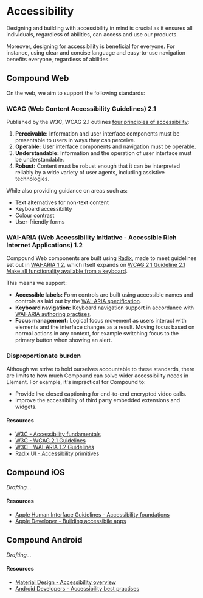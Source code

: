 
<Meta title="Foundations/Accessibility" />

# Accessibility

Designing and building with accessibility in mind is crucial as it ensures all individuals, regardless of abilities, can access and use our products.

Moreover, designing for accessibility is beneficial for everyone. For instance, using clear and concise language and easy-to-use navigation benefits everyone, regardless of abilities.

## Compound Web

On the web, we aim to support the following standards:

### WCAG (Web Content Accessibility Guidelines) 2.1

Published by the W3C, WCAG 2.1 outlines [four principles of accessibility](https://www.w3.org/WAI/WCAG21/Understanding/intro#understanding-the-four-principles-of-accessibility):

1. **Perceivable:** Information and user interface components must be presentable to users in ways they can perceive.
2. **Operable:** User interface components and navigation must be operable.
3. **Understandable:** Information and the operation of user interface must be understandable.
4. **Robust:** Content must be robust enough that it can be interpreted reliably by a wide variety of user agents, including assistive technologies.

While also providing guidance on areas such as:

* Text alternatives for non-text content
* Keyboard accessibility
* Colour contrast
* User-friendly forms

### WAI-ARIA (Web Accessibility Initiative - Accessible Rich Internet Applications) 1.2

Compound Web components are built using [Radix](https://www.radix-ui.com/), made to meet guidelines set out in [WAI-ARIA 1.2](https://www.w3.org/TR/wai-aria-1.2/), which itself expands on [WCAG 2.1 Guideline 2.1 Make all functionality available from a keyboard](https://www.w3.org/TR/WCAG21/#keyboard-accessible).

This means we support:

* **Accessible labels:** Form controls are built using accessible names and controls as laid out by the [WAI-ARIA specification](https://www.w3.org/TR/wai-aria-1.2/#namecalculation).
* **Keyboard navigation:** Keyboard navigation support in accordance with [WAI-ARIA authoring practises](https://www.w3.org/TR/wai-aria-practices-1.2/).
* **Focus management:** Logical focus movement as users interact with elements and the interface changes as a result. Moving focus based on normal actions in any context, for example switching focus to the primary button when showing an alert.

### Disproportionate burden

Although we strive to hold ourselves accountable to these standards, there are limits to how much Compound can solve wider accessibility needs in Element. For example, it's impractical for Compound to:

* Provide live closed captioning for end-to-end encrypted video calls.
* Improve the accessibility of third party embedded extensions and widgets.

#### Resources

* [W3C - Accessibility fundamentals](https://www.w3.org/WAI/fundamentals/)
* [W3C - WCAG 2.1 Guidelines](https://www.w3.org/TR/WCAG21/)
* [W3C - WAI-ARIA 1.2 Guidelines](https://www.w3.org/TR/wai-aria-1.2/)
* [Radix UI - Accessibility primitives](https://www.radix-ui.com/docs/primitives/overview/accessibility)


## Compound iOS

_Drafting…_

#### Resources

* [Apple Human Interface Guidelines - Accessibility foundations](https://developer.apple.com/design/human-interface-guidelines/foundations/accessibility)
* [Apple Developer - Building accessibile apps](https://developer.apple.com/accessibility/)


## Compound Android

_Drafting…_


#### Resources

* [Material Design - Accessibility overview](https://m3.material.io/foundations/accessible-design/overview)
* [Android Developers - Accessibility best practises](https://developer.android.com/guide/topics/ui/accessibility)